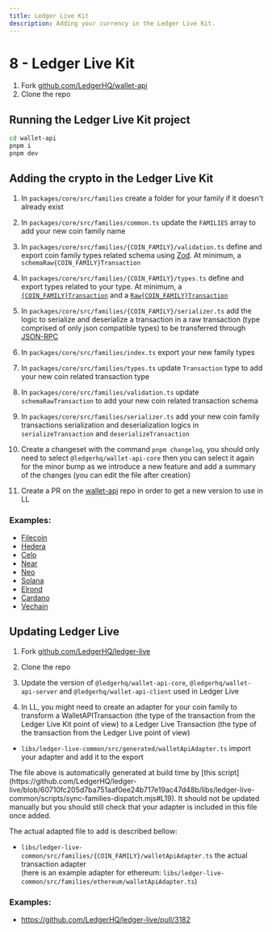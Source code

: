 ```yaml
---
title: Ledger Live Kit
description: Adding your currency in the Ledger Live Kit.
---
```



# 8 - Ledger Live Kit

1. Fork [github.com/LedgerHQ/wallet-api](https://github.com/LedgerHQ/wallet-api)
2. Clone the repo

## Running the Ledger Live Kit project

```sh copy
cd wallet-api
pnpm i
pnpm dev
```

## Adding the crypto in the Ledger Live Kit

1. In `packages/core/src/families` create a folder for your family if it doesn't already exist

2. In `packages/core/src/families/common.ts` update the `FAMILIES` array to add your new coin family name

3. In `packages/core/src/families/{COIN_FAMILY}/validation.ts` define and export coin family types related schema using [Zod](https://github.com/colinhacks/zod). At minimum, a `schemaRaw{COIN_FAMILY}Transaction`

4. In `packages/core/src/families/{COIN_FAMILY}/types.ts` define and export types related to your type. At minimum, a [`{COIN_FAMILY}Transaction`](https://developers.ledger.com/docs/ledger-live/discover/guides/wallet-api/appendix/transaction) and a [`Raw{COIN_FAMILY}Transaction`](https://developers.ledger.com/docs/ledger-live/discover/guides/wallet-api/appendix/transaction#raw-transactions)

5. In `packages/core/src/families/{COIN_FAMILY}/serializer.ts` add the logic to serialize and deserialize a transaction in a raw transaction (type comprised of only json compatible types) to be transferred through [JSON-RPC](https://www.jsonrpc.org/specification)

6. In `packages/core/src/families/index.ts` export your new family types

7. In `packages/core/src/families/types.ts` update `Transaction` type to add your new coin related transaction type

8. In `packages/core/src/families/validation.ts` update `schemaRawTransaction` to add your new coin related transaction schema

9. In `packages/core/src/families/serializer.ts` add your new coin family transactions serialization and deserialization logics in `serializeTransaction` and `deserializeTransaction`

10. Create a changeset with the command `pnpm changelog`, you should only need to select `@ledgerhq/wallet-api-core` then you can select it again for the minor bump as we introduce a new feature and add a summary of the changes (you can edit the file after creation)

11. Create a PR on the [wallet-api](https://github.com/LedgerHQ/wallet-api) repo in order to get a new version to use in LL

### Examples:

- [Filecoin](https://github.com/LedgerHQ/wallet-api/pull/127)
- [Hedera](https://github.com/LedgerHQ/wallet-api/pull/128)
- [Celo](https://github.com/LedgerHQ/wallet-api/pull/129)
- [Near](https://github.com/LedgerHQ/wallet-api/pull/130)
- [Neo](https://github.com/LedgerHQ/wallet-api/pull/131)
- [Solana](https://github.com/LedgerHQ/wallet-api/pull/132)
- [Elrond](https://github.com/LedgerHQ/wallet-api/pull/133)
- [Cardano](https://github.com/LedgerHQ/wallet-api/pull/148)
- [Vechain](https://github.com/LedgerHQ/wallet-api/pull/332)

## Updating Ledger Live

1. Fork [github.com/LedgerHQ/ledger-live](https://github.com/LedgerHQ/ledger-live)
2. Clone the repo

3. Update the version of `@ledgerhq/wallet-api-core`, `@ledgerhq/wallet-api-server` and `@ledgerhq/wallet-api-client` used in Ledger Live

4. In LL, you might need to create an adapter for your coin family to transform a WalletAPITransaction (the type of the transaction from the Ledger Live Kit point of view) to a Ledger Live Transaction (the type of the transaction from the Ledger Live point of view)

- `libs/ledger-live-common/src/generated/walletApiAdapter.ts` import your adapter and add it to the export

<Callout type="info" emoji="ℹ️">
  The file above is automatically generated at build time by [this
  script](https://github.com/LedgerHQ/ledger-live/blob/60710fc205d7ba751aaf0ee24b717e19ac47d48b/libs/ledger-live-common/scripts/sync-families-dispatch.mjs#L19).
  It should not be updated manually but you should still check that your adapter
  is included in this file once added.
</Callout>

The actual adapted file to add is described bellow:

- `libs/ledger-live-common/src/families/{COIN_FAMILY}/walletApiAdapter.ts` the actual transaction adapter  
  (here is an example adapter for ethereum: `libs/ledger-live-common/src/families/ethereum/walletApiAdapter.ts`)

### Examples:

- https://github.com/LedgerHQ/ledger-live/pull/3182

